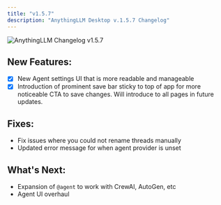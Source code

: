```yaml
---
title: "v1.5.7"
description: "AnythingLLM Desktop v.1.5.7 Changelog"
---
```



<Image
  src="/images/product/changelog/header-image.png"
  height={1080}
  width={1920}
  quality={100}
  alt="AnythingLLM Changelog v1.5.7"
/>

## New Features:

- [x] New Agent settings UI that is more readable and manageable
- [x] Introduction of prominent save bar sticky to top of app for more noticeable CTA to save changes. Will introduce to all pages in future updates.

## Fixes:

- Fix issues where you could not rename threads manually
- Updated error message for when agent provider is unset

## What's Next:

- Expansion of `@agent` to work with CrewAI, AutoGen, etc
- Agent UI overhaul
